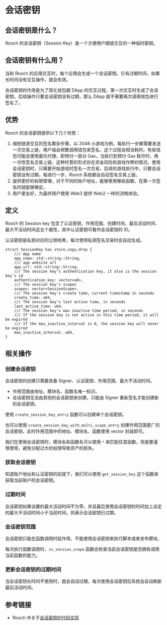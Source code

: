 # 会话密钥

## 会话密钥是什么？

Rooch 的会话密钥（Session Key）是一个方便用户跟链交互的一种临时密钥。

## 会话密钥有什么用？

当和 Rooch 的应用交互时，每个应用会生成一个会话密钥。它有过期时间，如果长时间没有交互操作，就会失效。

会话密钥的作用是为了简化钱包跟 DApp 的交互过程，第一次交互时生成了会话密钥，后续操作只要会话密钥没有过期，那么 DApp 就不需要再次调用钱包进行签名了。

## 优势

Rooch 的会话密钥提供以下几个优势：

1. 缩短链游交互的签名繁杂步骤，以 2048 小游戏为例，每执行一步都需要发送一次交易上链，用户端会频繁调用钱包来签名，这个过程会相当耗时。有些钱包可能会使用委托代理，即预付一部分 Gas，当执行到预付 Gas 耗尽时，再一次性签名交易上链，这种托管的形式存在资金风险和游戏作弊的情况。使用会话密钥时，只需要开始游戏时签名一次交易，后续的游戏执行中，只要会话密钥没有过期，每进行一步，Rooch 系统都会自动签名交易上链。
2. 提供更好的权限管理，对于不同的账户地址，能够使用哪些函数，在第一次签名时就能够确定。
3. 用户更友好，为最终用户使用 Web3 提供 Web2 一样的流畅体验。

## 定义

Rooch 的 Session key 包含了认证密钥、作用范围、创建时间、最后活动时间、最大不活动时间这五个属性，其中认证密钥可看作会话密钥的 ID。

认证密钥是私钥对应的公钥哈希，每次使用私钥签名交易时会自动生成。

```move
struct SessionKey has store,copy,drop {
    /// App name
    app_name: std::string::String,
    /// app website url
    app_url: std::string::String,
    /// The session key's authentication key, it also is the session key's id
    authentication_key: vector<u8>,
    /// The session key's scopes
    scopes: vector<SessionScope>,
    /// The session key's create time, current timestamp in seconds
    create_time: u64,
    /// The session key's last active time, in seconds
    last_active_time: u64,
    /// The session key's max inactive time period, in seconds
    /// If the session key is not active in this time period, it will be expired
    /// If the max_inactive_interval is 0, the session key will never be expired
    max_inactive_interval: u64,
}
```

## 相关操作

### 创建会话密钥

会话密钥的创建只需要具备 Signer、认证密钥、作用范围、最大不活动时间。

- 作用范围由地址、模块名、函数名唯一标识。
- 会话密钥无法由其他的会话密钥来创建，只能由 Signer 重新签名才能创建新的会话密钥。

使用 `create_session_key_entry` 函数可以创建单个会话密钥。

也可以使用 `create_session_key_with_multi_scope_entry` 创建作用范围更广的会话密钥，此时作用范围中的地址、模块名、函数使用 vector 封装即可。

我们在使用会话密钥时，模块名和函数名可以使用 `*` 来匹配任意函数，但是要谨慎使用，避免分配过大的权限导致资产的损失。

### 获取会话密钥

知道账户地址和认证密钥的前提下，我们可以使用 `get_session_key` 这个函数来获取当前账户的会话密钥。

### 过期时间

会话密钥如果设置的最大活动时间不为零，并且最后使用会话密钥的时间加上设定的最大不活动时间小于当前时间，则表示会话密钥已过期。

### 会话密钥范围

会话密钥只能在函数调用时起作用，不能使用会话密钥来执行脚本或者发布模块。

每次执行函数调用时，`in_session_scope` 函数会检查当前会话密钥是否拥有调用当前函数的能力。

### 更新会话密钥的过期时间

当会话密钥长时间不使用时，就会自动过期，每次使用会话密钥后系统会自动刷新最后活动时间。

## 参考链接

- Rooch 中关于[会话密钥的代码实现](https://github.com/rooch-network/rooch/blob/main/frameworks/rooch-framework/sources/session_key.move)
